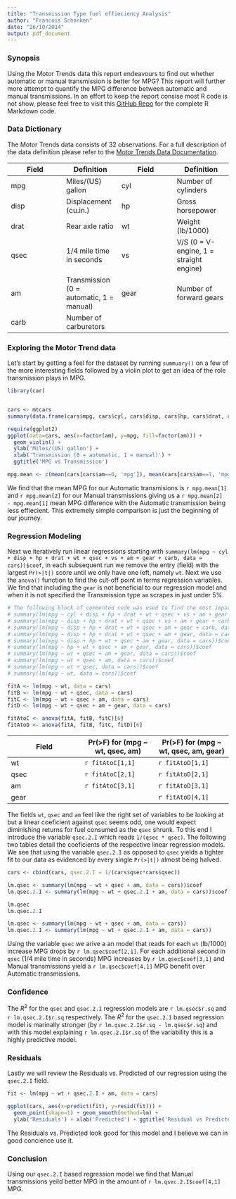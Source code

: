 ```yaml
---
title: "Transmission Type fuel effieciency Analysis"
author: "Francois Schonken"
date: "26/10/2014"
output: pdf_document
---
```


### Synopsis
Using the Motor Trends data this report endeavours to find out whether automatic or manual transmission is better for MPG? This report will further more attempt to quantify the MPG difference between automatic and manual transmissions. In an effort to keep the report consise most R code is not show, please feel free to visit this [GitHub Repo](https://github.com/schonken/Regression_Models_Project) for the complete R Markdown code.

### Data Dictionary
The Motor Trends data consists of 32 observations. For a full description of the data definition please refer to the [Motor Trends Data Documentation](https://stat.ethz.ch/R-manual/R-devel/library/datasets/html/mtcars.html).


Field | Definition | Field | Definition
----- | ----- | ----- | ----- 
mpg | Miles/(US) gallon | cyl | Number of cylinders
disp | Displacement (cu.in.) | hp | Gross horsepower
drat | Rear axle ratio | wt | Weight (lb/1000)
qsec | 1/4 mile time in seconds | vs | V/S (0 = V-engine, 1 = straight engine)
am | Transmission (0 = automatic, 1 = manual) | gear | Number of forward gears
carb | Number of carburetors

### Exploring the Motor Trend data
Let's start by getting a feel for the dataset by running ```summuary()``` on a few of the more interesting fields followed by a violin plot to get an idea of the role transmission plays in MPG. 
```r
library(car)


cars <- mtcars
summary(data.frame(cars$mpg, cars$cyl, cars$disp, cars$hp, cars$drat, cars$wt, cars$qsec, cars$carb))

require(ggplot2)
ggplot(data=cars, aes(x=factor(am), y=mpg, fill=factor(am))) +
  geom_violin() +
  ylab('Miles/(US) gallon') + 
  xlab('Transmission (0 = automatic, 1 = manual)') + 
  ggtitle('MPG vs Transmission')

mpg.mean <- c(mean(cars[cars$am==0, 'mpg']), mean(cars[cars$am==1, 'mpg']))
```

We find that the mean MPG for our Automatic transmisions is `r mpg.mean[1]` and `r mpg.mean[2]` for our Manual transmissions giving us a `r mpg.mean[2] - mpg.mean[1]` mean MPG difference with the Automatic transmission being less effiecient. This extremely simple comparison is just the beginning of our journey.

### Regression Modeling
Next we iteratively run linear regressions starting with ```summary(lm(mpg ~ cyl + disp + hp + drat + wt + qsec + vs + am + gear + carb, data = cars))$coef```, in each subsequent run we remove the entry (field) with the largest ```Pr(>|t|)``` score until we only have one left, namely ```wt```. Next we use the ```anova()``` function to find the cut-off point in terms regression variables. We find that including the ```gear``` is not beneficial to our regression model and when it is not specified the Transmission type ```am``` scrapes in just under 5%.  

```r
# The following block of commented code was used to find the most important fields for our regression
# summary(lm(mpg ~ cyl + disp + hp + drat + wt + qsec + vs + am + gear + carb, data = cars))$coef
# summary(lm(mpg ~ disp + hp + drat + wt + qsec + vs + am + gear + carb, data = cars))$coef
# summary(lm(mpg ~ disp + hp + drat + wt + qsec + am + gear + carb, data = cars))$coef
# summary(lm(mpg ~ disp + hp + drat + wt + qsec + am + gear, data = cars))$coef
# summary(lm(mpg ~ disp + hp + wt + qsec + am + gear, data = cars))$coef
# summary(lm(mpg ~ hp + wt + qsec + am + gear, data = cars))$coef
# summary(lm(mpg ~ wt + qsec + am + gear, data = cars))$coef
# summary(lm(mpg ~ wt + qsec + am, data = cars))$coef
# summary(lm(mpg ~ wt + qsec, data = cars))$coef
# summary(lm(mpg ~ wt, data = cars))$coef

fitA <- lm(mpg ~ wt, data = cars)
fitB <- lm(mpg ~ wt + qsec, data = cars)
fitC <- lm(mpg ~ wt + qsec + am, data = cars)
fitD <- lm(mpg ~ wt + qsec + am + gear, data = cars)

fitAtoC <- anova(fitA, fitB, fitC)[6]
fitAtoD <- anova(fitA, fitB, fitC, fitD)[6]
```
Field | Pr(>F) for (mpg ~ wt, qsec, am) | Pr(>F) for (mpg ~ wt, qsec, am, gear)
----- | ----- | -----
wt | `r fitAtoC[1,1]` | `r fitAtoD[1,1]`
qsec | `r fitAtoC[2,1]` | `r fitAtoD[2,1]`
am | `r fitAtoC[3,1]` | `r fitAtoD[3,1]`
gear | | `r fitAtoD[4,1]`

The fields ```wt```, ```qsec``` and ```am``` feel like the right set of variables to be looking at but a linear coeficient against ```qsec``` seems odd, one would expect diminishing returns for fuel consumed as the ```qsec``` shrunk.  To this end I introduce the variable ```qsec.2.I``` which reads ```1/(qsec * qsec)```. The following two tables detail the coeficients of the respective linear regression models. We see that using the variable ```qsec.2.I``` as opposed to ```qsec``` yields a tighter fit to our data as evidenced by every single ```Pr(>|t|)``` almost being halved.

```r
cars <- cbind(cars, qsec.2.I = 1/(cars$qsec*cars$qsec))

lm.qsec <- summary(lm(mpg ~ wt + qsec + am, data = cars))$coef
lm.qsec.2.I <- summary(lm(mpg ~ wt + qsec.2.I + am, data = cars))$coef

lm.qsec
lm.qsec.2.I

lm.qsec <- summary(lm(mpg ~ wt + qsec + am, data = cars))
lm.qsec.2.I <- summary(lm(mpg ~ wt + qsec.2.I + am, data = cars))
```

Using the variable ```qsec``` we arive a an model that reads for each ```wt``` (lb/1000) increase MPG drops by `r lm.qsec$coef[2,1]`. For each additional second in ```qsec``` (1/4 mile time in seconds) MPG increases by `r lm.qsec$coef[3,1]` and Manual transmissions yield a `r lm.qsec$coef[4,1]` MPG benefit over Automatic transmissions. 

### Confidence
The $R^2$ for the ```qsec``` and ```qsec.2.I``` regression models are `r lm.qsec$r.sq` and `r lm.qsec.2.I$r.sq` respectively. The $R^2$ for the ```qsec.2.I``` based regression model is marinally stronger (by `r lm.qsec.2.I$r.sq - lm.qsec$r.sq`) and with this model explaining `r lm.qsec.2.I$r.sq` of the variability this is a highly predictive model. 

### Residuals
Lastly we will review the Residuals vs. Predicted of our regression using the ```qsec.2.I``` field.

```r
fit <- lm(mpg ~ wt + qsec.2.I + am, data = cars)
```
```r
ggplot(cars, aes(x=predict(fit), y=resid(fit))) +
  geom_point(shape=1) + geom_smooth(method=lm) +
  ylab('Residuals') + xlab('Predicted') + ggtitle('Residual vs Predicted')
```

The Residuals vs. Predicted look good for this model and I believe we can in good concience use it.

### Conclusion
Using our ```qsec.2.I``` based regression model we find that Manual transmissions yeild better MPG in the amount of `r lm.qsec.2.I$coef[4,1]` MPG.

